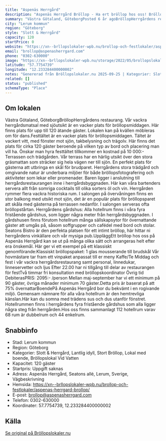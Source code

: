 ```yaml
---
title: "Aspenäs Herrgård"
description: "Aspenäs Herrgård Bröllop - Ha ert bröllop hos oss! Bröllopslokal lerum. Skicka gärna en förfrågan så hjälper vi Er!"
summary: "Västra Götaland, GöteborgPosted 6 år agoBröllopHerrgårdens restaurang. Vår vackra herrgårdsmatsal med sjöutsikt är en vacker plats för bröllopsmiddagen. Här finns plats för upp till 120 ätande…"
city: "Lerum kommun"
region: "Göteborg"
style: "Slott & Herrgård"
capacity: 120
startPrice: 0
website: "https://xn--brllopslokaler-wpb.nu/brollop-och-festlokaler/aspenas-herrgard-brollop/"
email: "brollop@aspenasherrgard.com"
phone: "0302-630000"
image: "https://xn--brllopslokaler-wpb.nu/storage/2022/05/brollopslokal-festlokal-brollop-festvaning-aspenas-goteborg-2.webp"
latitude: "57.7754739"
longitude: "12.233284400000002"
notes: "Genererad från Bröllopslokaler.nu 2025-09-25 | Kategorier: Slott & Herrgård, Lantlig idyll, Stort Bröllop, Lokal med boende, Bröllopslokal Vid Vatten"
related: []
status: "published"
schemaType: "Place"
---
```


## Om lokalen

Västra Götaland, GöteborgBröllopHerrgårdens restaurang. Vår vackra herrgårdsmatsal med sjöutsikt är en vacker plats för bröllopsmiddagen. Här finns plats för upp till 120 ätande gäster. Lokalen kan på kvällen möbleras om för dans.Festtältet är en vacker plats för bröllopsmiddagen. Tältet är vackert vitt, med fönster mot sjön, takbelysning och trägolv. Här finns det plats för cirka 120 gäster beroende på vilken typ av bord och placering man vill ha. Önskar man hyra festtältet tillkommer en kostnad på 10 000:- Terrassen och trädgården. Vår terrass har en härlig utsikt över den stora gräsmattan som sträcker sig hela vägen ner till sjön. En perfekt plats för gästerna att utbringa en skål för brudparet. Herrgårdens stora trädgård och omgivande natur är underbara miljöer för både bröllopsfotografering och aktiviteter som lekar eller promenader. Baren ligger i anslutning till herrgårdsrestaurangen inne i herrgårdsbyggnaden. Här kan våra bartenders servera allt från somriga cocktails till olika sorters öl och vin. Herrgården rymmer flera vackra historiska rum. I salongen på övervåningen finns en stor balkong med utsikt mot sjön, det är en populär plats för bröllopsparet att skåla med gästerna på terrassen nedanför. I salongen serveras ofta bröllopstårtan. Herrgårdens gårdshus: Alla hotellrum finns i våra fyra fristående gårdshus, som ligger några meter från herrgårdsbyggnaden. I gårdshusen finns förutom hotellrum många sällskapsytor för övernattande gäster att umgås på, såsom soffgrupper och cafédel med bord och stolar. Seatons Bistro är den perfekta platsen för ett intimt bröllop, här hittar ni herrgårdens vinkällare och vår mysiga pub.UppläggEtt bröllop hos oss på Aspenäs Herrgård kan se ut på många olika sätt och arrangeras helt efter era önskemål. Här ger vi ett exempel på ett klassiskt genomförande:Klassiskt bröllopspaket: 1 glas mousserande till brudskål Vår hovmästare tar fram ett vinpaket anpassat till er meny Kaffe/Te Middag och fest i vår vackra herrgårdsrestaurang samt personal, linnedukar, linneservetter och ljus Efter 22.00 har ni tillgång till delar av restaurangen för festTvå timmar fri konsultation med bröllopskoordinator Övrig tid DebiterasPRIS: 2095:- /person Mellan maj-september har vi ett minimum på 90 gäster, övriga månader minimum 70 gäster.Detta pris är baserat på att 75% övernattarBoendePå Aspenäs Herrgård bor du bekvämt i en rogivande miljö. Gemensam nämnare för alla våra hotellrum är den hemtrevliga känslan.Här kan du somna med trädens sus och dus utanför fönstret. Hotellrummen finns i herrgårdens fyra fristående gårdshus som alla ligger några steg från herrgården.Hos oss finns sammanlagt 112 hotellrum varav 68 rum är dubbelrum och 44 enkelrum.

## Snabbinfo

- Stad: Lerum kommun
- Region: Göteborg
- Kategorier: Slott & Herrgård, Lantlig idyll, Stort Bröllop, Lokal med boende, Bröllopslokal Vid Vatten
- Kapacitet: 120 gäster
- Startpris: Uppgift saknas
- Adress: Aspenäs Herrgård, Seatons allé, Lerum, Sverige, Vägbeskrivning
- Hemsida: https://xn--brllopslokaler-wpb.nu/brollop-och-festlokaler/aspenas-herrgard-brollop/
- E-post: brollop@aspenasherrgard.com
- Telefon: 0302-630000
- Koordinater: 57.7754739, 12.233284400000002

## Källa

[Se original på Bröllopslokaler.nu](https://xn--brllopslokaler-wpb.nu/brollop-och-festlokaler/aspenas-herrgard-brollop/)

